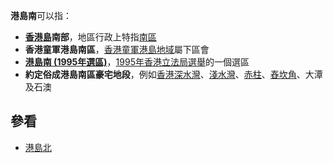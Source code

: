 '''港島南'''可以指：
* '''[[香港島|香港島]]南部'''，地區行政上特指[[南區_(香港)|南區]]
* '''香港童軍港島南區'''，[[香港童軍|香港童軍]][[香港童軍總會港島地域|港島地域]]屬下區會
* '''[[港島南_(1995年選區)|港島南 (1995年選區)]]'''，[[1995年香港立法局選舉|1995年香港立法局選舉]]的一個選區
* '''約定俗成港島南區豪宅地段'''，例如[[香港|香港]][[深水灣|深水灣]]、[[淺水灣|淺水灣]]、[[赤柱|赤柱]]、[[舂坎角|舂坎角]]、大潭及石澳
==參看==
*[[港島北|港島北]]
{{disambig|Cat=三字中国地名消歧义}}